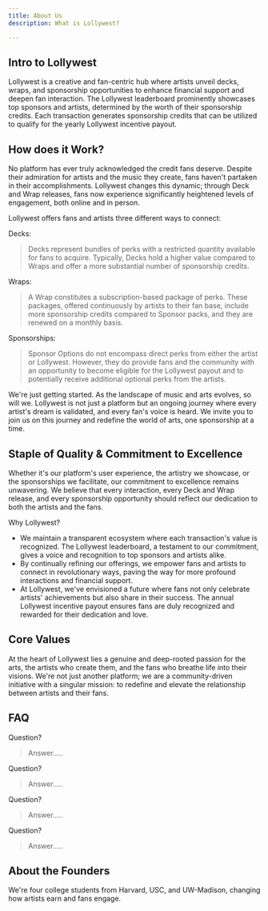 ```yaml
---
title: About Us
description: What is Lollywest?

---
```


## Intro to Lollywest

Lollywest is a creative and fan-centric hub where artists unveil decks, wraps, and sponsorship opportunities to enhance financial support and deepen fan interaction. The Lollywest leaderboard prominently showcases top sponsors and artists, determined by the worth of their sponsorship credits. Each transaction generates sponsorship credits that can be utilized to qualify for the yearly Lollywest incentive payout.


## How does it Work?

No platform has ever truly acknowledged the credit fans deserve. Despite their admiration for artists and the music they create, fans haven't partaken in their accomplishments. Lollywest changes this dynamic; through Deck and Wrap releases, fans now experience significantly heightened levels of engagement, both online and in person.


Lollywest offers fans and artists three different ways to connect:

Decks:

> Decks represent bundles of perks with a restricted quantity available for fans to acquire. Typically, Decks hold a higher value compared to Wraps and offer a more substantial number of sponsorship credits.

Wraps:

> A Wrap constitutes a subscription-based package of perks. These packages, offered continuously by artists to their fan base, include more sponsorship credits compared to Sponsor packs, and they are renewed on a monthly basis.

Sponsorships:

> Sponsor Options do not encompass direct perks from either the artist or Lollywest. However, they do provide fans and the community with an opportunity to become eligible for the Lollywest payout and to potentially receive additional optional perks from the artists.

We're just getting started. As the landscape of music and arts evolves, so will we. Lollywest is not just a platform but an ongoing journey where every artist's dream is validated, and every fan's voice is heard. We invite you to join us on this journey and redefine the world of arts, one sponsorship at a time.


## Staple of Quality & Commitment to Excellence

Whether it's our platform's user experience, the artistry we showcase, or the sponsorships we facilitate, our commitment to excellence remains unwavering. We believe that every interaction, every Deck and Wrap release, and every sponsorship opportunity should reflect our dedication to both the artists and the fans.

Why Lollywest?
- We maintain a transparent ecosystem where each transaction's value is recognized. The Lollywest leaderboard, a testament to our commitment, gives a voice and recognition to top sponsors and artists alike.
- By continually refining our offerings, we empower fans and artists to connect in revolutionary ways, paving the way for more profound interactions and financial support.
- At Lollywest, we've envisioned a future where fans not only celebrate artists' achievements but also share in their success. The annual Lollywest incentive payout ensures fans are duly recognized and rewarded for their dedication and love.
## Core Values

At the heart of Lollywest lies a genuine and deep-rooted passion for the arts, the artists who create them, and the fans who breathe life into their visions. We're not just another platform; we are a community-driven initiative with a singular mission: to redefine and elevate the relationship between artists and their fans.

## FAQ

Question?
> Answer.....

Question?
> Answer.....

Question?
> Answer.....

Question?
> Answer.....

## About the Founders

We're four college students from Harvard, USC, and UW-Madison, changing how artists earn and fans engage.
